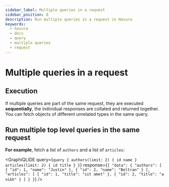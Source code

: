 ```yaml
---
sidebar_label: Multiple queries in a request
sidebar_position: 8
description: Run multiple queries in a request in Hasura
keywords:
  - hasura
  - docs
  - query
  - multiple queries
  - request
---
```



# Multiple queries in a request

## Execution

If multiple queries are part of the same request, they are executed
**sequentially**, the individual responses are collated and returned
together. You can fetch objects of different unrelated types in the same
query.

## Run multiple top level queries in the same request

**For example**, fetch a list of `authors` and a list of `articles`:

<GraphiQLIDE
  query={`query {
  authors(limit: 2) {
    id
    name
  }
  articles(limit: 2) {
    id
    title
  }
}`}
  response={`{
  "data": {
    "authors": [
      {
        "id": 1,
        "name": "Justin"
      },
      {
        "id": 2,
        "name": "Beltran"
      }
    ],
    "articles": [
      {
        "id": 1,
        "title": "sit amet"
      },
      {
        "id": 2,
        "title": "a nibh"
      }
    ]
  }
}`}
/>
